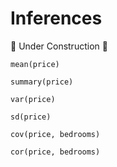 # Inferences

🚧 Under Construction 🚧

`mean(price)`

`summary(price)`

`var(price)`

`sd(price)`

`cov(price, bedrooms)`

`cor(price, bedrooms)`
